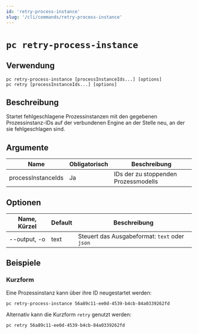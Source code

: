 ```yaml
---
id: 'retry-process-instance'
slug: '/cli/commands/retry-process-instance'
---
```


# `pc retry-process-instance`

## Verwendung

```shell
pc retry-process-instance [processInstanceIds...] [options]
pc retry [processInstanceIds...] [options]
```

## Beschreibung

Startet fehlgeschlagene Prozessinstanzen mit den gegebenen Prozessinstanz-IDs auf der verbundenen Engine an der Stelle neu, an der sie fehlgeschlagen sind.

## Argumente

| Name               | Obligatorisch | Beschreibung                         |
| ------------------ | ------------- | ------------------------------------ |
| processInstanceIds | Ja            | IDs der zu stoppenden Prozessmodells |

## Optionen

| Name, Kürzel             | Default | Beschreibung                                                                    |
| ------------------------ | ------- | ------------------------------------------------------------------------------- |
| --output, -o | text    | Steuert das Ausgabeformat: `text` oder `json` |

## Beispiele

### Kurzform

Eine Prozessinstanz kann über ihre ID neugestartet werden:

```shell
pc retry-process-instance 56a89c11-ee0d-4539-b4cb-84a0339262fd
```

Alternativ kann die Kurzform `retry` genutzt werden:

```shell
pc retry 56a89c11-ee0d-4539-b4cb-84a0339262fd
```
